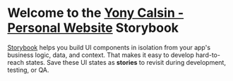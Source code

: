 
<Meta title="Introduction" />

# Welcome to the [**Yony Calsin - Personal Website**](https://www.yonycalsin.com/) Storybook

[Storybook](https://storybook.js.org) helps you build UI components in isolation from your app's business logic, data, and context.
That makes it easy to develop hard-to-reach states. Save these UI states as **stories** to revisit during development, testing, or QA.
